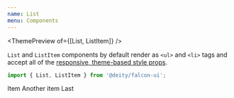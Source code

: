 ```yaml
---
name: List
menu: Components
---
```



<ThemePreview of={[List, ListItem]} />

`List` and `ListItem` components by default render as `<ul>` and `<li>` tags and accept all of the [responsive, theme-based style props](/responsive-props).

```javascript
import { List, ListItem } from '@deity/falcon-ui';
```

<Playground>
  <List>
    <ListItem>Item</ListItem>
    <ListItem>Another item</ListItem>
    <ListItem>Last</ListItem>
  </List>
</Playground>

